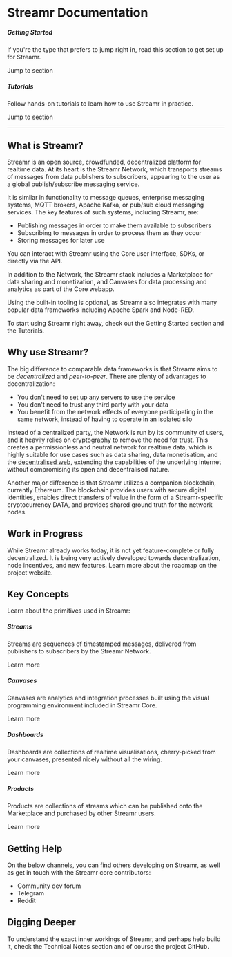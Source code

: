 




# Streamr Documentation

<div className={styles.streamrBanner}>
    <Logo color="#FF5C00" opacity="1" className={styles.logo} />
</div>

<div className={styles.panels}>
    <Panel>
        <h5>Getting Started</h5>
        <p>If you're the type that prefers to jump right in, read this section to get set up for Streamr.</p>
        <Link className={styles.link} to={formatPath(links.newdocs.gettingStarted)}>
            Jump to section
            <SvgIcon name="back" className={styles.forwardArrow} />
        </Link>
    </Panel>
    <Panel >
        <h5>Tutorials</h5>
        <p>Follow hands-on tutorials to learn how to use Streamr in practice.</p>
        <Link className={styles.link} to={formatPath(links.newdocs.tutorials)}>
            Jump to section
            <SvgIcon name="back" className={styles.forwardArrow} />
        </Link>
    </Panel>
</div>

<hr />

## What is Streamr?

Streamr is an open source, crowdfunded, decentralized platform for realtime data. At its heart is the <Link to={links.site.network}>Streamr Network</Link>, which transports <Link to={links.newdocs.streams}>streams</Link> of messages from data publishers to subscribers, appearing to the user as a global publish/subscribe messaging service.

It is similar in functionality to message queues, enterprise messaging systems, MQTT brokers, Apache Kafka, or pub/sub cloud messaging services. The key features of such systems, including Streamr, are:

- Publishing messages in order to make them available to subscribers
- Subscribing to messages in order to process them as they occur
- Storing messages for later use

You can interact with Streamr using the <Link to={links.newdocs.core}>Core</Link> user interface, <Link to={links.newdocs.api}>SDKs</Link>, or directly via the <Link to={links.newdocs.api}>API</Link>.

In addition to the Network, the Streamr stack includes a <Link to={links.newdocs.marketplace}>Marketplace</Link> for data sharing and monetization, and <Link to={links.newdocs.canvases}>Canvases</Link> for data processing and analytics as part of the Core webapp.

Using the built-in tooling is optional, as Streamr also integrates with many popular data frameworks including <Link to={links.blogPosts.spark}>Apache Spark</Link> and <Link to={links.blogPosts.nodered}>Node-RED</Link>.

To start using Streamr right away, check out the <Link to={links.newdocs.gettingStarted}>Getting Started</Link> section and the <Link to={links.newdocs.tutorials}>Tutorials.</Link>

## Why use Streamr?

The big difference to comparable data frameworks is that Streamr aims to be *decentralized* and *peer-to-peer*. There are plenty of advantages to decentralization:

- You don't need to set up any servers to use the service
- You don't need to trust any third party with your data
- You benefit from the network effects of everyone participating in the same network, instead of having to operate in an isolated silo

Instead of a centralized party, the Network is run by its community of users, and it heavily relies on cryptography to remove the need for trust. This creates a permissionless and neutral network for realtime data, which is highly suitable for use cases such as data sharing, data monetisation, and the <a target="_blank" href={links.external.decentralizedWeb}>decentralised web</a>, extending the capabilities of the underlying internet without compromising its open and decentralised nature.

Another major difference is that Streamr utilizes a companion blockchain, currently <Link to={links.external.ethereum}>Ethereum</Link>. The blockchain provides users with secure digital identities, enables direct transfers of value in the form of a Streamr-specific cryptocurrency <Link to={links.newdocs.dataToken}>DATA</Link>, and provides shared ground truth for the network nodes.

## Work in Progress

While Streamr already works today, it is not yet feature-complete or fully decentralized. It is being very actively developed towards decentralization, node incentives, and new features. Learn more about the roadmap on the <Link to={links.streamrSite}>project website</Link>.

## Key Concepts

Learn about the primitives used in Streamr:

<div className={styles.panels}>
    <Panel>
        <h5>Streams</h5>
        <p>Streams are sequences of timestamped messages, delivered from publishers to subscribers by the Streamr Network.</p>
        <Link className={styles.link} to={formatPath(links.newdocs.streams)}>
            Learn more
            <SvgIcon name="back" className={styles.forwardArrow} />
        </Link>
    </Panel>
    <Panel >
        <h5>Canvases</h5>
        <p>Canvases are analytics and integration processes built using the visual programming environment included in Streamr Core.</p>
        <Link className={styles.link} to={formatPath(links.newdocs.canvases)}>
            Learn more
            <SvgIcon name="back" className={styles.forwardArrow} />
        </Link>
    </Panel>
</div>

<div className={styles.panels}>
    <Panel>
        <h5>Dashboards</h5>
        <p>Dashboards are collections of realtime visualisations, cherry-picked from your canvases, presented nicely without all the wiring.</p>
        <Link className={styles.link} to={formatPath(links.newdocs.dashboards)}>
            Learn more
            <SvgIcon name="back" className={styles.forwardArrow} />
        </Link>
    </Panel>
    <Panel >
        <h5>Products</h5>
        <p>Products are collections of streams which can be published onto the Marketplace and purchased by other Streamr users.</p>
        <Link className={styles.link} to={formatPath(links.newdocs.products)}>
            Learn more
            <SvgIcon name="back" className={styles.forwardArrow} />
        </Link>
    </Panel>
</div>

## Getting Help

On the below channels, you can find others developing on Streamr, as well as get in touch with the Streamr core contributors:

 - <Link to={links.community.devForum}>Community dev forum</Link>
 - <Link to={links.community.telegram}>Telegram</Link>
 - <Link to={links.community.reddit}>Reddit</Link>

## Digging Deeper

To understand the exact inner workings of Streamr, and perhaps help build it, check the <Link to={links.newdocs.technicalNotes}>Technical Notes section</Link> and of course the <Link to={links.community.github}>project GitHub</Link>.
